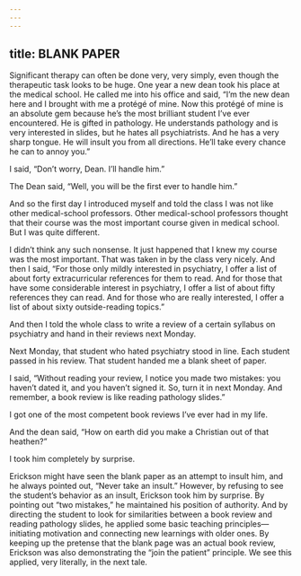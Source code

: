 ```yaml
---
---
---
```

title: BLANK PAPER
---




Significant therapy can often be done very, very simply, even though the therapeutic task looks to be huge. One year a new dean took his place at the medical school. He called me into his office and said, “I’m the new dean here and I brought with me a protégé of mine. Now this protégé of mine is an absolute gem because he’s the most brilliant student I’ve ever encountered. He is gifted in pathology. He understands pathology and is very interested in slides, but he hates all psychiatrists. And he has a very sharp tongue. He will insult you from all directions. He’ll take every chance he can to annoy you.”

I said, “Don’t worry, Dean. I’ll handle him.”

The Dean said, “Well, you will be the first ever to handle him.”

And so the first day I introduced myself and told the class I was not like other medical-school professors. Other medical-school professors thought that their course was the most important course given in medical school. But I was quite different.

I didn’t think any such nonsense. It just happened that I knew my course was the most important. That was taken in by the class very nicely. And then I said, “For those only mildly interested in psychiatry, I offer a list of about forty extracurricular references for them to read. And for those that have some considerable interest in psychiatry, I offer a list of about fifty references they can read. And for those who are really interested, I offer a list of about sixty outside-reading topics.”

And then I told the whole class to write a review of a certain syllabus on psychiatry and hand in their reviews next Monday.

Next Monday, that student who hated psychiatry stood in line. Each student passed in his review. That student handed me a blank sheet of paper.

I said, “Without reading your review, I notice you made two mistakes: you haven’t dated it, and you haven’t signed it. So, turn it in next Monday. And remember, a book review is like reading pathology slides.”

I got one of the most competent book reviews I’ve ever had in my life.

And the dean said, “How on earth did you make a Christian out of that heathen?”

I took him completely by surprise.




Erickson might have seen the blank paper as an attempt to insult him, and he always pointed out, “Never take an insult.” However, by refusing to see the student’s behavior as an insult, Erickson took him by surprise. By pointing out “two mistakes,” he maintained his position of authority. And by directing the student to look for similarities between a book review and reading pathology slides, he applied some basic teaching principles—initiating motivation and connecting new learnings with older ones. By keeping up the pretense that the blank page was an actual book review, Erickson was also demonstrating the “join the patient” principle. We see this applied, very literally, in the next tale.